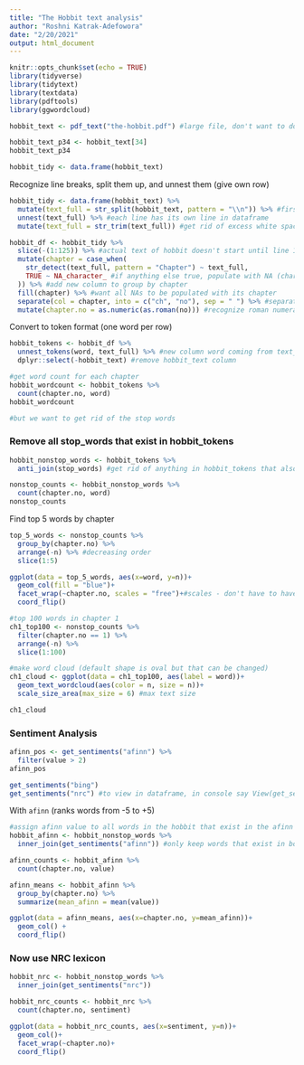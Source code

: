```yaml
---
title: "The Hobbit text analysis"
author: "Roshni Katrak-Adefowora"
date: "2/20/2021"
output: html_document
---
```


```r
knitr::opts_chunk$set(echo = TRUE)
library(tidyverse)
library(tidytext)
library(textdata)
library(pdftools)
library(ggwordcloud)
```

```r
hobbit_text <- pdf_text("the-hobbit.pdf") #large file, don't want to do this every time we knit, so add the option to cache it (in the code chunk header)

hobbit_text_p34 <- hobbit_text[34]
hobbit_text_p34
```

```r
hobbit_tidy <- data.frame(hobbit_text)
```

Recognize line breaks, split them up, and unnest them (give own row)

```r
hobbit_tidy <- data.frame(hobbit_text) %>% 
  mutate(text_full = str_split(hobbit_text, pattern = "\\n")) %>% #first slash is saying just consider the "\n" a character, instead of an operation that R normally recognizes. Also text_full column added - has vector for each individual page, where each element of vector is a line
  unnest(text_full) %>% #each line has its own line in dataframe
  mutate(text_full = str_trim(text_full)) #get rid of excess white space
```

```r
hobbit_df <- hobbit_tidy %>% 
  slice(-(1:125)) %>% #actual text of hobbit doesn't start until line 126
  mutate(chapter = case_when(
    str_detect(text_full, pattern = "Chapter") ~ text_full,
    TRUE ~ NA_character_ #if anything else true, populate with NA (character class to match existing column class)
  )) %>% #add new column to group by chapter
  fill(chapter) %>% #want all NAs to be populated with its chapter
  separate(col = chapter, into = c("ch", "no"), sep = " ") %>% #separate word "Chapter" from roman numeral
  mutate(chapter.no = as.numeric(as.roman(no))) #recognize roman numeral and make numeric
```

Convert to token format (one word per row)
```r
hobbit_tokens <- hobbit_df %>% 
  unnest_tokens(word, text_full) %>% #new column word coming from text_full column
  dplyr::select(-hobbit_text) #remove hobbit_text column

#get word count for each chapter
hobbit_wordcount <- hobbit_tokens %>% 
  count(chapter.no, word)
hobbit_wordcount

#but we want to get rid of the stop words
```
### Remove all stop_words that exist in hobbit_tokens

```r
hobbit_nonstop_words <- hobbit_tokens %>% 
  anti_join(stop_words) #get rid of anything in hobbit_tokens that also shows up in stop_words

nonstop_counts <- hobbit_nonstop_words %>% 
  count(chapter.no, word)
nonstop_counts
```
Find top 5 words by chapter
```r
top_5_words <- nonstop_counts %>% 
  group_by(chapter.no) %>% 
  arrange(-n) %>% #decreasing order
  slice(1:5)

ggplot(data = top_5_words, aes(x=word, y=n))+
  geom_col(fill = "blue")+
  facet_wrap(~chapter.no, scales = "free")+#scales - don't have to have the same axes
  coord_flip()
```

```r
#top 100 words in chapter 1
ch1_top100 <- nonstop_counts %>% 
  filter(chapter.no == 1) %>% 
  arrange(-n) %>% 
  slice(1:100)

#make word cloud (default shape is oval but that can be changed)
ch1_cloud <- ggplot(data = ch1_top100, aes(label = word))+
  geom_text_wordcloud(aes(color = n, size = n))+
  scale_size_area(max_size = 6) #max text size

ch1_cloud
```

### Sentiment Analysis

```r
afinn_pos <- get_sentiments("afinn") %>% 
  filter(value > 2)
afinn_pos

get_sentiments("bing")
get_sentiments("nrc") #to view in dataframe, in console say View(get_sentiments("nrc))
```


With `afinn` (ranks words from -5 to +5)
```r
#assign afinn value to all words in the hobbit that exist in the afinn lexicon
hobbit_afinn <- hobbit_nonstop_words %>% 
  inner_join(get_sentiments("afinn")) #only keep words that exist in both dataframes

afinn_counts <- hobbit_afinn %>%
  count(chapter.no, value)

afinn_means <- hobbit_afinn %>% 
  group_by(chapter.no) %>% 
  summarize(mean_afinn = mean(value))

ggplot(data = afinn_means, aes(x=chapter.no, y=mean_afinn))+
  geom_col() +
  coord_flip()
```

### Now use NRC lexicon

```r
hobbit_nrc <- hobbit_nonstop_words %>% 
  inner_join(get_sentiments("nrc"))

hobbit_nrc_counts <- hobbit_nrc %>% 
  count(chapter.no, sentiment)

ggplot(data = hobbit_nrc_counts, aes(x=sentiment, y=n))+
  geom_col()+
  facet_wrap(~chapter.no)+
  coord_flip()
```

